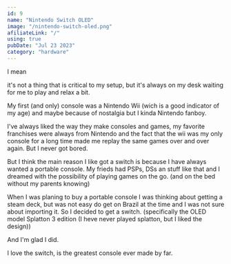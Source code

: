 ```yaml
---
id: 9
name: "Nintendo Switch OLED"
image: "/nintendo-switch-oled.png"
afiliateLink: "/"
using: true
pubDate: "Jul 23 2023"
category: "hardware"
---
```


I mean

it's not a thing that is critical to my setup, but it's always on my desk
waiting for me to play and relax a bit.

My first (and only) console was a Nintendo Wii (wich is a good indicator of my
age) and maybe because of nostalgia but I kinda Nintendo fanboy.

I've always liked the way they make consoles and games, my favorite franchises
were always from Nintendo and the fact that the wii was my only console for a
long time made me replay the same games over and over again. But I never got
bored.

But I think the main reason I like got a switch is because I have always wanted
a portable console. My frieds had PSPs, DSs an stuff like that and I dreamed
with the possibility of playing games on the go. (and on the bed without my
parents knowing)

When I was planing to buy a portable console I was thinking about getting a
steam deck, but was not easy do get on Brazil at the time and I was not sure
about importing it. So I decided to get a switch. (specifically the OLED model
Splatton 3 edition (I heve never played splatton, but I liked the design))

And I'm glad I did.

I love the switch, is the greatest console ever made by far.
